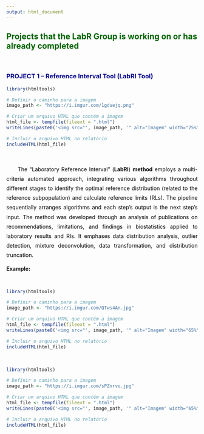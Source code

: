 ---
output: html_document
---

## [**Projects that the LabR Group is working on or has already completed**]{style="color:darkgreen"}

<br>

### [**PROJECT 1 -- Reference Interval Tool (LabRI Tool)**]{style="color:darkblue"}

```{r code1, echo=FALSE,warning=FALSE,message=FALSE}


library(htmltools)

# Definir o caminho para a imagem
image_path <- "https://i.imgur.com/1gduejq.png" 

# Criar um arquivo HTML que contém a imagem
html_file <- tempfile(fileext = ".html")
writeLines(paste0('<img src="', image_path, '" alt="Imagem" width="25%">'), html_file)

# Incluir o arquivo HTML no relatório
includeHTML(html_file)
```

<br>

::: {style="text-align: justify; text-indent: 30px; line-height: 1.8; color: black;"}
The "Laboratory Reference Interval" (**LabRI**) **method** employs a multi-criteria automated approach, integrating various algorithms throughout different stages to identify the optimal reference distribution (related to the reference subpopulation) and calculate reference limits (RLs). The pipeline sequentially arranges algorithms and each step's output is the next step's input. The method was developed through an analysis of publications on recommendations, limitations, and findings in biostatistics applied to laboratory results and RIs. It emphases data distribution analysis, outlier detection, mixture deconvolution, data transformation, and distribution truncation.
:::

**Example:**

<br>

```{r code2, echo=FALSE,warning=FALSE,message=FALSE}


library(htmltools)

# Definir o caminho para a imagem
image_path <- "https://i.imgur.com/QTws4An.jpg" 

# Criar um arquivo HTML que contém a imagem
html_file <- tempfile(fileext = ".html")
writeLines(paste0('<img src="', image_path, '" alt="Imagem" width="65%">'), html_file)

# Incluir o arquivo HTML no relatório
includeHTML(html_file)
```

<br>

```{r code3, echo=FALSE,warning=FALSE,message=FALSE}


library(htmltools)

# Definir o caminho para a imagem
image_path <- "https://i.imgur.com/sPZnrvo.jpg" 

# Criar um arquivo HTML que contém a imagem
html_file <- tempfile(fileext = ".html")
writeLines(paste0('<img src="', image_path, '" alt="Imagem" width="65%">'), html_file)

# Incluir o arquivo HTML no relatório
includeHTML(html_file)
```

<br>

<br>

<br>

<br>

<br>

<br>

<br>

<br>

<br>

<br>


